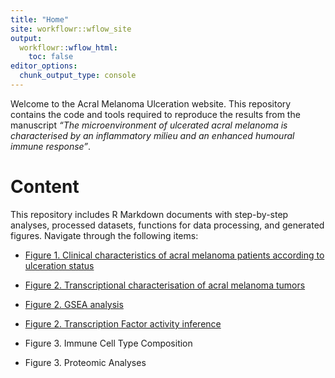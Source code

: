 ```yaml
---
title: "Home"
site: workflowr::wflow_site
output:
  workflowr::wflow_html:
    toc: false
editor_options:
  chunk_output_type: console
---
```



Welcome to the Acral Melanoma Ulceration website. This repository contains the code and tools required to reproduce the results from the manuscript *"The microenvironment of ulcerated acral melanoma is characterised by an inflammatory milieu and an enhanced humoural immune response"*. 

# Content

This repository includes R Markdown documents with step-by-step analyses, processed datasets, functions for data processing, and generated figures. Navigate through the following items:


* [Figure 1. Clinical characteristics of acral melanoma patients according to ulceration status](test_render_figure1.html)

* [Figure 2. Transcriptional characterisation of acral melanoma tumors](test_render_figure2.html)

* [Figure 2. GSEA analysis](test_render_GSEA_TF.html)

* [Figure 2. Transcription Factor activity inference](test_render_TFactivity.html)

* Figure 3. Immune Cell Type Composition

* Figure 3. Proteomic Analyses

